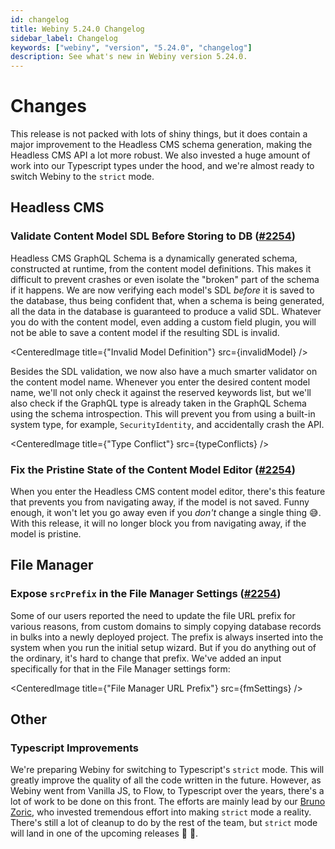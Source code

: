 ```yaml
---
id: changelog
title: Webiny 5.24.0 Changelog
sidebar_label: Changelog
keywords: ["webiny", "version", "5.24.0", "changelog"]
description: See what's new in Webiny version 5.24.0.
---
```



# Changes

This release is not packed with lots of shiny things, but it does contain a major improvement to the Headless CMS schema generation, making the Headless CMS API a lot more robust. We also invested a huge amount of work into our Typescript types under the hood, and we're almost ready to switch Webiny to the `strict` mode.

## Headless CMS

### Validate Content Model SDL Before Storing to DB ([#2254](https://github.com/webiny/webiny-js/pull/2254))

Headless CMS GraphQL Schema is a dynamically generated schema, constructed at runtime, from the content model definitions. This makes it difficult to prevent crashes or even isolate the "broken" part of the schema if it happens. We are now verifying each model's SDL _before_ it is saved to the database, thus being confident that, when a schema is being generated, all the data in the database is guaranteed to produce a valid SDL. Whatever you do with the content model, even adding a custom field plugin, you will not be able to save a content model if the resulting SDL is invalid.

<CenteredImage title={"Invalid Model Definition"} src={invalidModel} />

Besides the SDL validation, we now also have a much smarter validator on the content model name. Whenever you enter the desired content model name, we'll not only check it against the reserved keywords list, but we'll also check if the GraphQL type is already taken in the GraphQL Schema using the schema introspection. This will prevent you from using a built-in system type, for example, `SecurityIdentity`, and accidentally crash the API.

<CenteredImage title={"Type Conflict"} src={typeConflicts} />

### Fix the Pristine State of the Content Model Editor ([#2254](https://github.com/webiny/webiny-js/pull/2254))

When you enter the Headless CMS content model editor, there's this feature that prevents you from navigating away, if the model is not saved. Funny enough, it won't let you go away even if you _don't_ change a single thing :sweat_smile:. With this release, it will no longer block you from navigating away, if the model is pristine.

## File Manager

### Expose `srcPrefix` in the File Manager Settings ([#2254](https://github.com/webiny/webiny-js/pull/2254))

Some of our users reported the need to update the file URL prefix for various reasons, from custom domains to simply copying database records in bulks into a newly deployed project. The prefix is always inserted into the system when you run the initial setup wizard. But if you do anything out of the ordinary, it's hard to change that prefix. We've added an input specifically for that in the File Manager settings form:

<CenteredImage title={"File Manager URL Prefix"} src={fmSettings} />

## Other

### Typescript Improvements

We're preparing Webiny for switching to Typescript's `strict` mode. This will greatly improve the quality of all the code written in the future. However, as Webiny went from Vanilla JS, to Flow, to Typescript over the years, there's a lot of work to be done on this front. The efforts are mainly lead by our [Bruno Zoric](https://github.com/brunozoric), who invested tremendous effort into making `strict` mode a reality. There's still a lot of cleanup to do by the rest of the team, but `strict` mode will land in one of the upcoming releases :tada: :rocket:.
